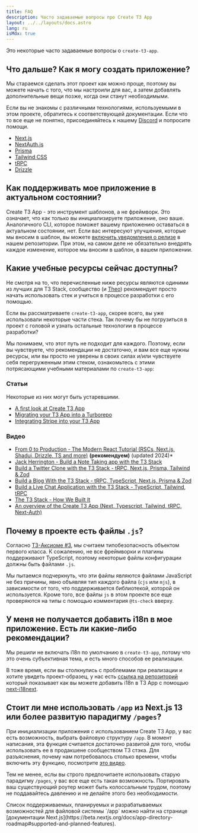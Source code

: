 ```yaml
---
title: FAQ
description: Часто задаваемые вопросы про Create T3 App
layout: ../../layouts/docs.astro
lang: ru
isMdx: true
---
```



Это некоторые часто задаваемые вопросы о `create-t3-app`.

## Что дальше? Как я могу создать приложение?

Мы стараемся сделать этот проект как можно проще, поэтому вы можете начать с того, что мы настроили для вас, а затем добавлять дополнительные вещи позже, когда они станут необходимыми.

Если вы не знакомы с различными технологиями, используемыми в этом проекте, обратитесь к соответствующей документации. Если что то все еще не понятно, присоединяйтесь к нашему [Discord](https://t3.gg/discord) и попросите помощи.

- [Next.js](https://nextjs.org/)
- [NextAuth.js](https://next-auth.js.org)
- [Prisma](https://prisma.io)
- [Tailwind CSS](https://tailwindcss.com)
- [tRPC](https://trpc.io)
- [Drizzle](https://orm.drizzle.team/docs/overview)

## Как поддерживать мое приложение в актуальном состоянии?

Create T3 App - это инструмент шаблонов, а не фреймворк. Это означает, что как только вы инициализируете приложение, оно ваше. Аналогичного CLI, которое поможет вашему приложению оставаться в актуальном состоянии, нет. Если вас интересуют улучшения, которые мы вносим в шаблон, вы можете [включить уведомления о релизе](https://docs.github.com/en/account-and-profile/managing-subscriptions-and-notifications-on-github/setting-up-notifications/configuring-notifications#configuring-your-watch-settings-for-an-individual-repository) в нашем репозитории. При этом, на самом деле не обязательно внедрять каждое изменение, которое мы вносим в шаблон, в вашем приложении.

## Какие учебные ресурсы сейчас доступны?

Не смотря на то, что перечисленные ниже ресурсы являются одиними из лучших для T3 Stack, сообщество (и [Theo](https://youtu.be/rzwaaWH0ksk?t=1436)) рекомендует просто начать использовать стек и учиться в процессе разработки с его помощью.

Если вы рассматриваете `create-t3-app`, скорее всего, вы уже использовали некоторые части стека. Так почему бы не погрузиться в проект с головой и узнать остальные технологии в процессе разработки?

Мы понимаем, что этот путь не подходит для каждого. Поэтому, если вы чувствуете, что рекомендации не достаточно, и вам все еще нужны ресурсы, или вы просто не уверены в своих силах и/или чувствуете себя перегруженным этим стеком, ознакомьтесь с этими потрясающими учебными материалами по `create-t3-app`:

### Статьи

Некоторые из них могут быть устаревшими.

- [A first look at Create T3 App](https://dev.to/ajcwebdev/a-first-look-at-create-t3-app-1i8f)
- [Migrating your T3 App into a Turborepo](https://www.jumr.dev/blog/t3-turbo)
- [Integrating Stripe into your T3 App](https://blog.nickramkissoon.com/posts/integrate-stripe-t3)

### Видео

- [From 0 to Production - The Modern React Tutorial (RSCs, Next.js, Shadui, Drizzle, TS and more)](https://www.youtube.com/watch?v=d5x0JCZbAJs) **(рекомендуем)** (updated 2024)*
- [Jack Herrington - Build a Note Taking app with the T3 Stack](https://www.youtube.com/watch?v=J1gzN1SAhyM)
- [Build a Twitter Clone with the T3 Stack - tRPC, Next.js, Prisma, Tailwind & Zod](https://www.youtube.com/watch?v=nzJsYJPCc80)
- [Build a Blog With the T3 Stack - tRPC, TypeScript, Next.js, Prisma & Zod](https://www.youtube.com/watch?v=syEWlxVFUrY)
- [Build a Live Chat Application with the T3 Stack - TypeScript, Tailwind, tRPC](https://www.youtube.com/watch?v=dXRRY37MPuk)
- [The T3 Stack - How We Built It](https://www.youtube.com/watch?v=H-FXwnEjSsI)
- [An overview of the Create T3 App (Next, Typescript, Tailwind, tRPC, Next-Auth)](https://www.youtube.com/watch?v=VJH8dsPtbeU)

## Почему в проекте есть файлы `.js`?

Согласно [T3-Аксиоме #3](/ru/introduction#typesafety-isnt-optional), мы считаем типобезопасность объектом первого класса. К сожалению, не все фреймворки и плагины поддерживают TypeScript, поэтому некоторые файлы конфигурации должны быть файлами `.js`.

Мы пытаемся подчеркнуть, что эти файлы являются файлами JavaScript не без причины, явно объявляя тип каждого файла (`cjs` или `mjs`), в зависимости от того, что поддерживается библиотекой, которой он используется. Кроме того, все файлы `js` в этом проекте все еще проверяются на типы с помощью комментария `@ts-check` вверху.

## У меня не получается добавить i18n в мое приложение. Есть ли какие-либо рекомендации?

Мы решили не включать i18n по умолчанию в `create-t3-app`, потому что это очень субъективная тема, и есть много способов ее реализации.

В тоже время, если вы столкнулись с проблемами при реализации и хотите увидеть проект-образец, у нас есть [ссылка на репозиторий](https://github.com/juliusmarminge/t3-i18n) который показывает как вы можете добавить i18n в T3 App с помощью [next-i18next](https://github.com/i18next/next-i18next).

## Стоит ли мне использовать `/app` из Next.js 13 или более развитую парадигму `/pages`?

При инициализации приложения с использованием Create T3 App, у вас есть возможность, выбрать файловую структуру `/app`. В момент написания, эта функция считается достаточно развитой для того, чтобы использовать ее в продакшене сообществом T3 стэка. Для разъяснения, почему нам потребовалось столько времени, чтобы включить эту функцию, посмотрите [это видео](https://www.youtube.com/watch?v=PmBfq-SpzCU).

Тем не менее, еслы вы строго предпочитаете использовать старую парадигму `/pages`, у вас все еще есть такая возможность. Портировать ваш существующий роутер может быть колоcсальным трудом, поэтому не поддавайтесь давлению и не делайте этого без необходимости.

<Callout type="info">
  Список поддерживаемых, планируемых и разрабатываемых возможностей для файловой системы `/app` можно найти на странице [документации Next.js](https://beta.nextjs.org/docs/app-directory-roadmap#supported-and-planned-features).
</Callout>
